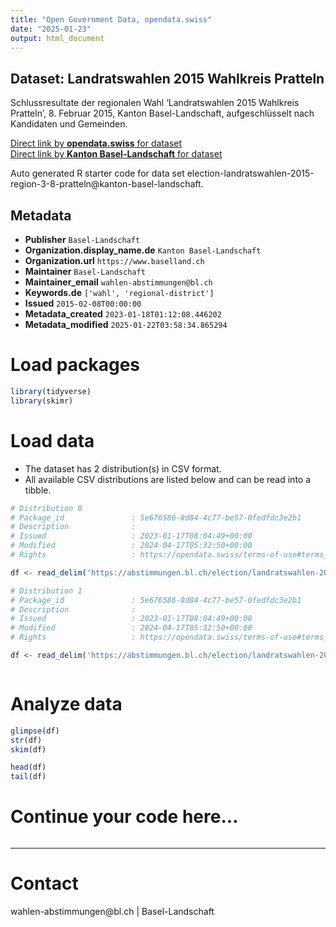 ```yaml
---
title: "Open Government Data, opendata.swiss"
date: "2025-01-23"
output: html_document
---
```


## Dataset: Landratswahlen 2015 Wahlkreis Pratteln

Schlussresultate der regionalen Wahl 'Landratswahlen 2015 Wahlkreis Pratteln', 8. Februar 2015, Kanton Basel-Landschaft, aufgeschlüsselt nach Kandidaten und Gemeinden.

[Direct link by **opendata.swiss** for dataset](https://opendata.swiss/de/dataset/landratswahlen-2015-wahlkreis-pratteln)<br>
[Direct link by **Kanton Basel-Landschaft** for dataset](https://abstimmungen.bl.ch/election/landratswahlen-2015-region-3-8-pratteln/data)

Auto generated R starter code for data set election-landratswahlen-2015-region-3-8-pratteln@kanton-basel-landschaft.

## Metadata

- **Publisher** `Basel-Landschaft`
- **Organization.display_name.de** `Kanton Basel-Landschaft`
- **Organization.url** `https://www.baselland.ch`
- **Maintainer** `Basel-Landschaft`
- **Maintainer_email** `wahlen-abstimmungen@bl.ch`
- **Keywords.de** `['wahl', 'regional-district']`
- **Issued** `2015-02-08T00:00:00`
- **Metadata_created** `2023-01-18T01:12:08.446202`
- **Metadata_modified** `2025-01-22T03:58:34.865294`


# Load packages

```r

library(tidyverse)
library(skimr)

```

# Load data

-   The dataset has 2 distribution(s) in CSV format.
-   All available CSV distributions are listed below and can be read into a tibble.

```r

# Distribution 0
# Package_id               : 5e676586-8d84-4c77-be57-0fedfdc3e2b1
# Description              : 
# Issued                   : 2023-01-17T08:04:49+00:00
# Modified                 : 2024-04-17T05:32:50+00:00
# Rights                   : https://opendata.swiss/terms-of-use#terms_by

df <- read_delim('https://abstimmungen.bl.ch/election/landratswahlen-2015-region-3-8-pratteln/data-parties-csv')

# Distribution 1
# Package_id               : 5e676586-8d84-4c77-be57-0fedfdc3e2b1
# Description              : 
# Issued                   : 2023-01-17T08:04:49+00:00
# Modified                 : 2024-04-17T05:32:50+00:00
# Rights                   : https://opendata.swiss/terms-of-use#terms_by

df <- read_delim('https://abstimmungen.bl.ch/election/landratswahlen-2015-region-3-8-pratteln/data-csv')



```

# Analyze data

```r

glimpse(df)
str(df)
skim(df)

head(df)
tail(df)

```

# Continue your code here...

```r

```

------------------------------------------------------------------------

# Contact

wahlen-abstimmungen@bl.ch | Basel-Landschaft
